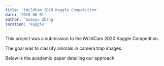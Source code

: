 ```yaml
---
title: 'iWildCam 2020 Kaggle Competition'
date: '2020-06-01'
author: 'Guanyu Zhang'
location: 'Kaggle'
---
```


This project was a submission to the iWildCam 2020 Kaggle Competition.

The goal was to classify animals in camera trap images.

Below is the academic paper detailing our approach.

<Pdf src="/academic_writing.pdf" />
